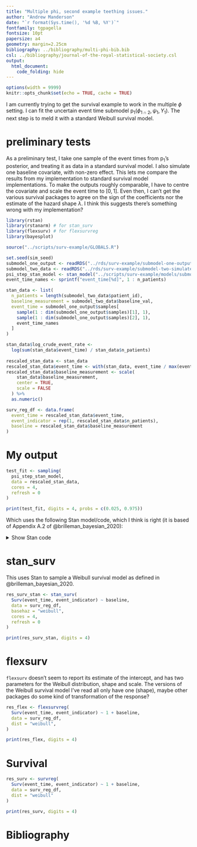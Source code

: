 ```yaml
---
title: "Multiple phi, second example teething issues."
author: "Andrew Manderson"
date: "`r format(Sys.time(), '%d %B, %Y')`"
fontfamily: tgpagella
fontsize: 10pt
papersize: a4
geometry: margin=2.25cm
bibliography: ../bibliography/multi-phi-bib.bib
csl: ../bibliography/journal-of-the-royal-statistical-society.csl
output: 
  html_document:
    code_folding: hide
---
```


```r
options(width = 9999)
knitr::opts_chunk$set(echo = TRUE, cache = TRUE)
```

I am currently trying to get the survival example to work in the multiple $\phi$ setting.
I can fit the uncertain event time submodel $\text{p}_{1}(\phi_{1 \cap 2}, \psi_{1}, Y_{1})$.
The next step is to meld it with a standard Weibull survival model.

# preliminary tests

As a preliminary test, I take one sample of the event times from $\text{p}_{1}$'s posterior, and treating it as data in a standard survival model. 
I also simulate one baseline covariate, with non-zero effect.
This lets me compare the results from my implementation to standard survival model implementations. 
To make the outputs roughly comparable, I have to centre the covariate and scale the event time to $[0, 1]$.
Even then, I can't get the various survival packages to agree on the sign
of the coefficients nor the estimate of the hazard shape $\lambda$.
I think this suggests there's something wrong with my implementation?

```r
library(rstan) 
library(rstanarm) # for stan_surv
library(flexsurv) # for flexsurvreg
library(bayesplot)

source("../scripts/surv-example/GLOBALS.R")

set.seed(sim_seed)
submodel_one_output <- readRDS("../rds/surv-example/submodel-one-output.rds")
submodel_two_data <- readRDS("../rds/surv-example/submodel-two-simulated-data.rds")
psi_step_stan_model <- stan_model("../scripts/surv-example/models/submodel-two-psi-step.stan")
event_time_names <- sprintf("event_time[%d]", 1 : n_patients)

stan_data <- list(
  n_patients = length(submodel_two_data$patient_id),
  baseline_measurement = submodel_two_data$baseline_val, 
  event_time = submodel_one_output$samples[
    sample(1 : dim(submodel_one_output$samples)[1], 1), 
    sample(1 : dim(submodel_one_output$samples)[2], 1), 
    event_time_names
  ]
)

stan_data$log_crude_event_rate <- 
  log(sum(stan_data$event_time) / stan_data$n_patients)
    
rescaled_stan_data <- stan_data
rescaled_stan_data$event_time <- with(stan_data, event_time / max(event_time))
rescaled_stan_data$baseline_measurement <- scale(
    stan_data$baseline_measurement,
    center = TRUE,
    scale = FALSE
  ) %>% 
  as.numeric()

surv_reg_df <- data.frame(
  event_time = rescaled_stan_data$event_time,
  event_indicator = rep(1, rescaled_stan_data$n_patients),
  baseline = rescaled_stan_data$baseline_measurement
)
```

# My output

```r
test_fit <- sampling(
  psi_step_stan_model,
  data = rescaled_stan_data,
  cores = 4,
  refresh = 0
)

print(test_fit, digits = 4, probs = c(0.025, 0.975))
```
Which uses the following Stan model/code, which I think is right (it is based of Appendix A.2 of @brilleman_bayesian_2020):

<details><summary>Show Stan code</summary>
```r
cat(readLines("../scripts/surv-example/models/submodel-two-psi-step.stan"), sep = "\n")
```
</details>

# stan_surv

This uses Stan to sample a Weibull survival model as defined in @brilleman_bayesian_2020.

```r
res_surv_stan <- stan_surv(
  Surv(event_time, event_indicator) ~ baseline, 
  data = surv_reg_df, 
  basehaz = "weibull",
  cores = 4,
  refresh = 0
)

print(res_surv_stan, digits = 4)
```


# flexsurv

`flexsurv` doesn't seem to report its estimate of the intercept, and has two parameters for the Weibull distribution, shape and scale.
The versions of the Weibull survival model I've read all only have one (shape), maybe other packages do some kind of transformation of the response? 

```r
res_flex <- flexsurvreg(
  Surv(event_time, event_indicator) ~ 1 + baseline, 
  data = surv_reg_df, 
  dist = "weibull",
)

print(res_flex, digits = 4)
```

# Survival

```r
res_surv <- survreg(
  Surv(event_time, event_indicator) ~ 1 + baseline, 
  data = surv_reg_df, 
  dist = "weibull"
)

print(res_surv, digits = 4)
```


# Bibliography
